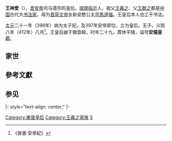 {{東亞女性歷史人物
|名稱=王神愛
|身份=
|國家=
|時代=
|屆數=
|前任=
|繼任=
|圖片名稱=
|圖片大小=
|圖片說明=
|姓=
|穆坤=<!--清代八旗满洲人物专用-->
|名=
|姓名=
|字=
|最高職務=
|封爵=
|封號=
|位號=
|位階=
|品階=
|御稱號=<!--日本皇族之稱號-->
|宮號1=<!--日本皇族之宮號-->
|宮號2=<!--朝鮮王族之宮號-->
|封地=
|湯沐邑=
|神號=
|尊號=
|族裔=
|信仰=<!--指的是宗教信仰-->
|旗籍=<!--清朝旗人專用-->
|氏族=
|府邸=
|世系=
|初名=
|乳名=<!--日本、朝鮮、琉球以外人物用-->
|幼名=<!--日本人用-->
|兒名=<!--朝鮮人用-->
|童名=<!--琉球人用-->
|小字=
|號=
|法號=
|院號=
|其他名號=
|出生日期=384年<br>[[晋孝武帝|晋孝武帝]]太元九年
|出生地點=
|婚年=
|逝世日期={{death year and age|412|384}}<br>[[晋安帝|晋安帝]]義熙八年
|逝世地點=徽音殿
|諡號=安僖皇后
|墓葬=休平陵
|祠廟=
|父親=[[王献之|王献之]]
|嫡母=
|母親=新安公主[[司马道福|司马道福]]
|夫=[[晋安帝|晋安帝]]司马德宗
|婚姻名份=
|夫之父=
|夫之母=
|夫之嫡母=
|夫之元配=
|夫之正室=
|夫之繼室=
|夫之平妻=
|夫之側室=
|兄弟=
|姊妹=
|嫡兄弟=
|嫡姊妹=
|庶兄弟=
|庶姊妹=
|同胞兄弟=
|同胞姊妹=
|異母兄弟=
|異母姊妹=
|異父兄弟=
|異父姊妹=
|繼兄弟=
|繼姊妹=
|子=
|女=
|養子=
|養女=
|繼子=
|繼女=
|其他親屬=祖父：[[王羲之|王羲之]]
|經歷=
|著作=
|注釋=
}}

'''王神爱'''（{{Bd|384年||412年|}}），[[晋安帝|晋安帝]]司马德宗的皇后。[[琅邪郡|琅琊]][[临沂市|临沂]]人。祖父[[王羲之|王羲之]]、父[[王献之|王献之]]都是[[中国|中国]]古代大[[书法家|书法家]]，母为[[晋简文帝|晋简文帝]]女新安愍公主[[司馬道福|司馬道福]]。王皇后本人也工于书法。

[[太元_(东晋)|太元]]二十一年（396年）纳为太子妃。及397年安帝即位，立为皇后。无子。义熙八年（412年）八月<ref>《晉書·安帝紀》</ref>，王皇后崩于徽音殿，时年二十九，葬休平陵，谥号'''安僖皇后'''。

==家世==
<center>{{chart/start}}
{{chart | xi | | xu |~|v|~| JW |~|v|~| ll | xi=[[王羲之|王羲之]]|xu=[[徐貴人|徐貴人]]|JW=[[晉簡文帝|晉簡文帝]]|ll=文太-{后}-<br>[[李陵容|李陵容]]}}
{{chart | |!| | | | | | |!| | | | | |!|}}
{{chart | xz |~|v|~|~| df | | | | XW | xz=[[王献之|王献之]]|df=新安愍公主<br>[[司马道福|司马道福]]|XW=[[晋孝武帝|晋孝武帝]]}}
{{chart | | | | |!| | | | | | | | | |!|}} 
{{chart | | | | sai |~|~|~|~|~|~|~| AN | sai=安僖皇后<br>王神愛|AN=[[晋安帝|晋安帝]]}}
{{chart/end}}</center>

==參考文獻==
{{Reflist}}
==参见==
{{start box}}
{{s-bef|before=[[王法慧|王法慧]]}}
{{s-ttl|title=[[:Category:晉朝皇后|晉朝皇后]]|years=397年－403年}}
{{s-aft|after=[[桓楚|桓楚]][[刘皇后_(桓楚)|刘皇后]]}}
|- style="text-align: center;"
{{s-bef|before=[[桓楚|桓楚]][[刘皇后_(桓楚)|刘皇后]]}}
{{s-ttl|rows=2|title=[[:Category:晉朝皇后|晉朝皇后]]|years=404年－412年}}
{{s-aft|rows=2|after=[[褚靈媛|褚靈媛]]}}
|-
{{s-bef|before=[[南燕_(十六國)|南燕]][[呼延皇后_(南燕)|呼延皇后]]}}
{{end box}}
{{晉朝皇后}}
[[Category:東晉皇后|Category:東晉皇后]]
[[Category:王羲之家族|Category:王羲之家族]]
[[Category:王姓|S]]